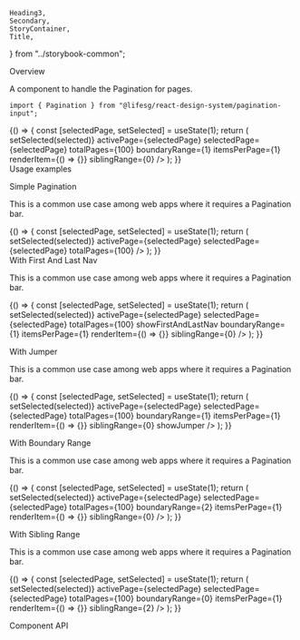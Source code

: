     Heading3,
    Secondary,
    StoryContainer,
    Title,
} from "../storybook-common";

<Meta title="Modules/Pagination" component={Pagination} />

<Title>Pagination</Title>

<Secondary>Overview</Secondary>

A component to handle the Pagination for pages.

```tsx
import { Pagination } from "@lifesg/react-design-system/pagination-input";
```

<Canvas>
    <Story name="Pagination">
        {() => {
            const [selectedPage, setSelected] = useState(1);
            return (
                <StoryContainer>
                    <Pagination
                        onPageChange={(selected) => setSelected(selected)}
                        activePage={selectedPage}
                        selectedPage={selectedPage}
                        totalPages={100}
                        boundaryRange={1}
                        itemsPerPage={1}
                        renderItem={() => {}}
                        siblingRange={0}
                    />
                </StoryContainer>
            );
        }}
    </Story>
</Canvas>

<br />
<Secondary>Usage examples</Secondary>

<Heading3>Simple Pagination</Heading3>

This is a common use case among web apps where it requires a Pagination bar.

<Canvas>
    <Story name="Simple Pagination">
        {() => {
            const [selectedPage, setSelected] = useState(1);
            return (
                <StoryContainer>
                    <Pagination
                        onPageChange={(selected) => setSelected(selected)}
                        activePage={selectedPage}
                        selectedPage={selectedPage}
                        totalPages={100}
                    />
                </StoryContainer>
            );
        }}
    </Story>
</Canvas>

<br />
<Heading3>With First And Last Nav</Heading3>

This is a common use case among web apps where it requires a Pagination bar.

<Canvas>
    <Story name="With First And Last Nav">
        {() => {
            const [selectedPage, setSelected] = useState(1);
            return (
                <StoryContainer>
                    <Pagination
                        onPageChange={(selected) => setSelected(selected)}
                        activePage={selectedPage}
                        selectedPage={selectedPage}
                        totalPages={100}
                        showFirstAndLastNav
                        boundaryRange={1}
                        itemsPerPage={1}
                        renderItem={() => {}}
                        siblingRange={0}
                    />
                </StoryContainer>
            );
        }}
    </Story>
</Canvas>

<br />

<Heading3>With Jumper</Heading3>

This is a common use case among web apps where it requires a Pagination bar.

<Canvas>
    <Story name="With Jumper">
        {() => {
            const [selectedPage, setSelected] = useState(1);
            return (
                <StoryContainer>
                    <Pagination
                        onPageChange={(selected) => setSelected(selected)}
                        activePage={selectedPage}
                        selectedPage={selectedPage}
                        totalPages={100}
                        boundaryRange={1}
                        itemsPerPage={1}
                        renderItem={() => {}}
                        siblingRange={0}
                        showJumper
                    />
                </StoryContainer>
            );
        }}
    </Story>
</Canvas>

<br />

<Heading3>With Boundary Range</Heading3>

This is a common use case among web apps where it requires a Pagination bar.

<Canvas>
    <Story name="With Boundary Range">
        {() => {
            const [selectedPage, setSelected] = useState(1);
            return (
                <StoryContainer>
                    <Pagination
                        onPageChange={(selected) => setSelected(selected)}
                        activePage={selectedPage}
                        selectedPage={selectedPage}
                        totalPages={100}
                        boundaryRange={2}
                        itemsPerPage={1}
                        renderItem={() => {}}
                        siblingRange={0}
                    />
                </StoryContainer>
            );
        }}
    </Story>
</Canvas>

<br />

<Heading3>With Sibling Range</Heading3>

This is a common use case among web apps where it requires a Pagination bar.

<Canvas>
    <Story name="With Sibling Range">
        {() => {
            const [selectedPage, setSelected] = useState(1);
            return (
                <StoryContainer>
                    <Pagination
                        onPageChange={(selected) => setSelected(selected)}
                        activePage={selectedPage}
                        selectedPage={selectedPage}
                        totalPages={100}
                        boundaryRange={0}
                        itemsPerPage={1}
                        renderItem={() => {}}
                        siblingRange={2}
                    />
                </StoryContainer>
            );
        }}
    </Story>
</Canvas>

<Secondary>Component API</Secondary>

<PropsTable />
